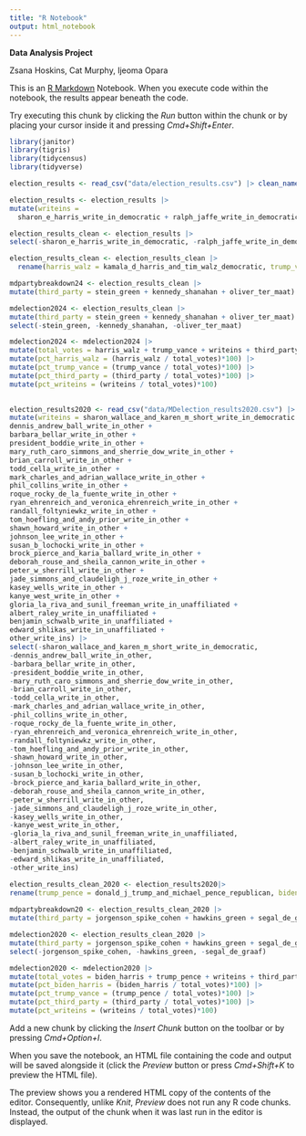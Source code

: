 ```yaml
---
title: "R Notebook"
output: html_notebook
---
```


**Data Analysis Project**

Zsana Hoskins, Cat Murphy, Ijeoma Opara

This is an [R Markdown](http://rmarkdown.rstudio.com) Notebook. When you execute code within the notebook, the results appear beneath the code.

Try executing this chunk by clicking the *Run* button within the chunk or by placing your cursor inside it and pressing *Cmd+Shift+Enter*.

```r
library(janitor)
library(tigris)
library(tidycensus)
library(tidyverse)
```

```r
election_results <- read_csv("data/election_results.csv") |> clean_names()

election_results <- election_results |>
mutate(writeins = 
  sharon_e_harris_write_in_democratic + ralph_jaffe_write_in_democratic + paij_boring_and_jaimey_rutschman_write_in_republican + sethatina_newman_write_in_republican + carol_asher_write_in_other_candidates + jokie_beckett_jr_write_in_other_candidates + claudia_de_la_cruz_and_karina_garcia_write_in_other_candidates + john_r_gibb_jr_write_in_other_candidates + joseph_kishore_write_in_other_candidates + william_p_stodden_write_in_other_candidates + shiva_ayyadurai_and_crystal_ellis_write_in_unaffiliated + president_r_boddie_write_in_unaffiliated + theo_brown_sr_write_in_unaffiliated + susan_maude_buchser_write_in_unaffiliated + john_cheng_and_wayne_waligorski_write_in_unaffiliated + cherunda_fox_write_in_unaffiliated + garry_hubbard_and_elizabeth_seymour_write_in_unaffiliated + shondra_irving_write_in_unaffiliated + douglas_jenkins_write_in_unaffiliated + brian_larry_kienitz_write_in_unaffiliated + richard_mayers_write_in_unaffiliated + andre_ramon_mc_neil_sr_write_in_unaffiliated + future_madam_potus_and_jessica_kennedy_write_in_unaffiliated + benjamin_l_schwalb_write_in_unaffiliated + peter_sonski_write_in_unaffiliated + lester_h_waller_jr_write_in_unaffiliated + cornel_west_and_melina_abdullah_write_in_unaffiliated + michael_yost_write_in_unaffiliated + other_write_ins) 

election_results_clean <- election_results |>
select(-sharon_e_harris_write_in_democratic, -ralph_jaffe_write_in_democratic, -paij_boring_and_jaimey_rutschman_write_in_republican, -sethatina_newman_write_in_republican, -carol_asher_write_in_other_candidates, -jokie_beckett_jr_write_in_other_candidates, -claudia_de_la_cruz_and_karina_garcia_write_in_other_candidates, -john_r_gibb_jr_write_in_other_candidates, -joseph_kishore_write_in_other_candidates, -william_p_stodden_write_in_other_candidates, -shiva_ayyadurai_and_crystal_ellis_write_in_unaffiliated, -president_r_boddie_write_in_unaffiliated, -theo_brown_sr_write_in_unaffiliated, -susan_maude_buchser_write_in_unaffiliated, -john_cheng_and_wayne_waligorski_write_in_unaffiliated, -cherunda_fox_write_in_unaffiliated, -garry_hubbard_and_elizabeth_seymour_write_in_unaffiliated, -shondra_irving_write_in_unaffiliated, -douglas_jenkins_write_in_unaffiliated, -brian_larry_kienitz_write_in_unaffiliated, -richard_mayers_write_in_unaffiliated, -andre_ramon_mc_neil_sr_write_in_unaffiliated, -future_madam_potus_and_jessica_kennedy_write_in_unaffiliated, -benjamin_l_schwalb_write_in_unaffiliated, -peter_sonski_write_in_unaffiliated, -lester_h_waller_jr_write_in_unaffiliated, -cornel_west_and_melina_abdullah_write_in_unaffiliated, -michael_yost_write_in_unaffiliated, -other_write_ins)

election_results_clean <- election_results_clean |>
  rename(harris_walz = kamala_d_harris_and_tim_walz_democratic, trump_vance = donald_j_trump_and_jd_vance_republican, oliver_ter_maat = chase_oliver_and_mike_ter_maat_libertarian, stein_green = jill_ellen_stein_and_rudolph_ware_green, kennedy_shanahan = robert_f_kennedy_jr_and_nicole_shanahan_unaffiliated)
```

```r
mdpartybreakdown24 <- election_results_clean |>
mutate(third_party = stein_green + kennedy_shanahan + oliver_ter_maat) 

mdelection2024 <- election_results_clean |>
mutate(third_party = stein_green + kennedy_shanahan + oliver_ter_maat) |>
select(-stein_green, -kennedy_shanahan, -oliver_ter_maat)


```

```r
mdelection2024 <- mdelection2024 |>
mutate(total_votes = harris_walz + trump_vance + writeins + third_party) |>
mutate(pct_harris_walz = (harris_walz / total_votes)*100) |>
mutate(pct_trump_vance = (trump_vance / total_votes)*100) |>
mutate(pct_third_party = (third_party / total_votes)*100) |>
mutate(pct_writeins = (writeins / total_votes)*100)
  
```

```r
election_results2020 <- read_csv("data/MDelection_results2020.csv") |> clean_names() |>
mutate(writeins = sharon_wallace_and_karen_m_short_write_in_democratic +  
dennis_andrew_ball_write_in_other + 
barbara_bellar_write_in_other + 
president_boddie_write_in_other + 
mary_ruth_caro_simmons_and_sherrie_dow_write_in_other + 
brian_carroll_write_in_other + 
todd_cella_write_in_other + 
mark_charles_and_adrian_wallace_write_in_other + 
phil_collins_write_in_other + 
roque_rocky_de_la_fuente_write_in_other + 
ryan_ehrenreich_and_veronica_ehrenreich_write_in_other + 
randall_foltyniewkz_write_in_other +
tom_hoefling_and_andy_prior_write_in_other + 
shawn_howard_write_in_other + 
johnson_lee_write_in_other + 
susan_b_lochocki_write_in_other + 
brock_pierce_and_karia_ballard_write_in_other + 
deborah_rouse_and_sheila_cannon_write_in_other + 
peter_w_sherrill_write_in_other + 
jade_simmons_and_claudeligh_j_roze_write_in_other + 
kasey_wells_write_in_other + 
kanye_west_write_in_other +  
gloria_la_riva_and_sunil_freeman_write_in_unaffiliated + 
albert_raley_write_in_unaffiliated + 
benjamin_schwalb_write_in_unaffiliated + 
edward_shlikas_write_in_unaffiliated + 
other_write_ins) |>
select(-sharon_wallace_and_karen_m_short_write_in_democratic, 
-dennis_andrew_ball_write_in_other,
-barbara_bellar_write_in_other,
-president_boddie_write_in_other,
-mary_ruth_caro_simmons_and_sherrie_dow_write_in_other,
-brian_carroll_write_in_other,
-todd_cella_write_in_other,
-mark_charles_and_adrian_wallace_write_in_other,
-phil_collins_write_in_other,
-roque_rocky_de_la_fuente_write_in_other,
-ryan_ehrenreich_and_veronica_ehrenreich_write_in_other,
-randall_foltyniewkz_write_in_other,
-tom_hoefling_and_andy_prior_write_in_other,
-shawn_howard_write_in_other,
-johnson_lee_write_in_other,
-susan_b_lochocki_write_in_other,
-brock_pierce_and_karia_ballard_write_in_other,
-deborah_rouse_and_sheila_cannon_write_in_other,
-peter_w_sherrill_write_in_other,
-jade_simmons_and_claudeligh_j_roze_write_in_other,
-kasey_wells_write_in_other,
-kanye_west_write_in_other,
-gloria_la_riva_and_sunil_freeman_write_in_unaffiliated,
-albert_raley_write_in_unaffiliated,
-benjamin_schwalb_write_in_unaffiliated,
-edward_shlikas_write_in_unaffiliated,
-other_write_ins)
```

```r
election_results_clean_2020 <- election_results2020|>
rename(trump_pence = donald_j_trump_and_michael_pence_republican, biden_harris = joe_biden_and_kamala_harris_democratic, jorgenson_spike_cohen = jo_jorgensen_and_jeremy_spike_cohen_libertarian, hawkins_green = howie_gresham_hawkins_and_angela_walker_green, segal_de_graaf = jerome_m_segal_and_john_de_graaf_bread_and_roses) 
  
mdpartybreakdown20 <- election_results_clean_2020 |>
mutate(third_party = jorgenson_spike_cohen + hawkins_green + segal_de_graaf) 


```

```r
mdelection2020 <- election_results_clean_2020 |>
mutate(third_party = jorgenson_spike_cohen + hawkins_green + segal_de_graaf)|>
select(-jorgenson_spike_cohen, -hawkins_green, -segal_de_graaf)
```

```r
mdelection2020 <- mdelection2020 |>
mutate(total_votes = biden_harris + trump_pence + writeins + third_party) |>
mutate(pct_biden_harris = (biden_harris / total_votes)*100) |>
mutate(pct_trump_vance = (trump_pence / total_votes)*100) |>
mutate(pct_third_party = (third_party / total_votes)*100) |>
mutate(pct_writeins = (writeins / total_votes)*100)
```

Add a new chunk by clicking the *Insert Chunk* button on the toolbar or by pressing *Cmd+Option+I*.

When you save the notebook, an HTML file containing the code and output will be saved alongside it (click the *Preview* button or press *Cmd+Shift+K* to preview the HTML file).

The preview shows you a rendered HTML copy of the contents of the editor. Consequently, unlike *Knit*, *Preview* does not run any R code chunks. Instead, the output of the chunk when it was last run in the editor is displayed.
